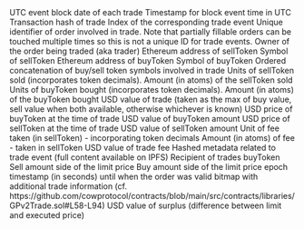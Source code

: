 <ParamField path="block_date">
UTC event block date of each trade
</ParamField>
<ParamField path="block_time">
Timestamp for block event time in UTC
</ParamField>
<ParamField path="tx_hash">
Transaction hash of trade
</ParamField>
<ParamField path="evt_index">
Index of the corresponding trade event
</ParamField>
<ParamField path="order_uid">
Unique identifier of order involved in trade. Note that partially fillable orders can be touched multiple times so this is not a unique ID for trade events.
</ParamField>
<ParamField path="trader">
Owner of the order being traded (aka trader)
</ParamField>
<ParamField path="sell_token_address">
Ethereum address of sellToken
</ParamField>
<ParamField path="sell_token">
Symbol of sellToken
</ParamField>
<ParamField path="buy_token_address">
Ethereum address of buyToken
</ParamField>
<ParamField path="buy_token">
Symbol of buyToken
</ParamField>
<ParamField path="token_pair">
Ordered concatenation of buy/sell token symbols involved in trade
</ParamField>
<ParamField path="units_sold">
Units of sellToken sold (incorporates token decimals).
</ParamField>
<ParamField path="atoms_sold">
Amount (in atoms) of the sellToken sold
</ParamField>
<ParamField path="units_bought">
Units of buyToken bought (incorporates token decimals).
</ParamField>
<ParamField path="atoms_bought">
Amount (in atoms) of the buyToken bought
</ParamField>
<ParamField path="usd_value">
USD value of trade (taken as the max of buy value, sell value when both available, otherwise whichever is known)
</ParamField>
<ParamField path="buy_price">
USD price of buyToken at the time of trade
</ParamField>
<ParamField path="buy_value_usd">
USD value of buyToken amount
</ParamField>
<ParamField path="sell_price">
USD price of sellToken at the time of trade
</ParamField>
<ParamField path="sell_value_usd">
USD value of sellToken amount
</ParamField>
<ParamField path="fee">
Unit of fee taken (in sellToken) - incorporating token decimals
</ParamField>
<ParamField path="fee_atoms">
Amount (in atoms) of fee - taken in sellToken
</ParamField>
<ParamField path="fee_usd">
USD value of trade fee
</ParamField>
<ParamField path="app_data">
Hashed metadata related to trade event (full content available on IPFS)
</ParamField>
<ParamField path="receiver">
Recipient of trades buyToken
</ParamField>
<ParamField path="limit_sell_amount">
Sell amount side of the limit price
</ParamField>
<ParamField path="limit_buy_amount">
Buy amount side of the limit price
</ParamField>
<ParamField path="valid_to">
epoch timestamp (in seconds) until when the order was valid
</ParamField>
<ParamField path="flags">
bitmap with additional trade information (cf. https://github.com/cowprotocol/contracts/blob/main/src/contracts/libraries/GPv2Trade.sol#L58-L94)
</ParamField>
<ParamField path="surplus_usd">
USD value of surplus (difference between limit and executed price)
</ParamField>
